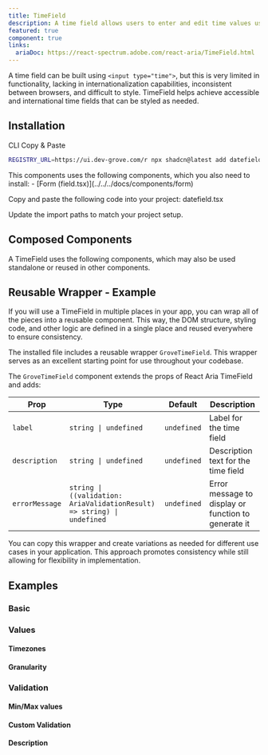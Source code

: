 ```yaml
---
title: TimeField
description: A time field allows users to enter and edit time values using a keyboard. Each part of a time value is displayed in an individually editable segment.
featured: true
component: true
links:
  ariaDoc: https://react-spectrum.adobe.com/react-aria/TimeField.html
---
```


A time field can be built using `<input type="time">`, but this is very limited in functionality, lacking in internationalization capabilities, inconsistent between browsers, and difficult to style. TimeField helps achieve accessible and international time fields that can be styled as needed.

<ComponentPreview name="timefield-demo" />

## Installation

<Tabs defaultValue="cli">

<TabsList>
  <TabsTrigger value="cli">CLI</TabsTrigger>
  <TabsTrigger value="manual">Copy & Paste</TabsTrigger>
</TabsList>

<TabsContent value="cli">

```bash
REGISTRY_URL=https://ui.dev-grove.com/r npx shadcn@latest add datefield
```

</TabsContent>

<TabsContent value="manual">

<Steps>

<Step>
  This components uses the following components, which you also need to install:
  - [Form (field.tsx)](../../../docs/components/form)
</Step>

<Step>Copy and paste the following code into your project: datefield.tsx</Step>

<ComponentSource name="datefield" />

<Step>Update the import paths to match your project setup.</Step>

</Steps>

</TabsContent>

</Tabs>

## Composed Components

A TimeField uses the following components, which may also be used standalone or reused in other components.

<ComponentCards>
  <ComponentCard component="label" />
</ComponentCards>

## Reusable Wrapper - Example

If you will use a TimeField in multiple places in your app, you can wrap all of the pieces into a reusable component. This way, the DOM structure, styling code, and other logic are defined in a single place and reused everywhere to ensure consistency.

The installed file includes a reusable wrapper `GroveTimeField`. This wrapper serves as an excellent starting point for use throughout your codebase.

<ComponentPreview name="timefield-reusable" />

The `GroveTimeField` component extends the props of React Aria TimeField and adds:

| Prop           | Type                                                                    | Default     | Description                                         |
| -------------- | ----------------------------------------------------------------------- | ----------- | --------------------------------------------------- |
| `label`        | `string \| undefined`                                                   | `undefined` | Label for the time field                            |
| `description`  | `string \| undefined`                                                   | `undefined` | Description text for the time field                 |
| `errorMessage` | `string \| ((validation: AriaValidationResult) => string) \| undefined` | `undefined` | Error message to display or function to generate it |

You can copy this wrapper and create variations as needed for different use cases in your application. This approach promotes consistency while still allowing for flexibility in implementation.

## Examples

### Basic

<ComponentPreview name="timefield-demo" />

### Values

#### Timezones

<ComponentPreview name="timefield-timezone" />

#### Granularity

<ComponentPreview name="timefield-granularity" />

### Validation

<ComponentPreview name="timefield-validation" />

#### Min/Max values

<ComponentPreview name="timefield-min-max" />

#### Custom Validation

<ComponentPreview name="timefield-custom-validation" />

#### Description

<ComponentPreview name="timefield-description" />
